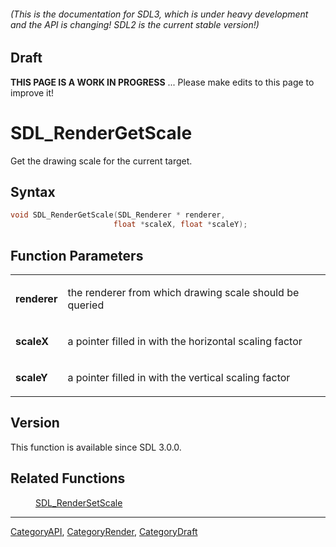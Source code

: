 ====== (This is the documentation for SDL3, which is under heavy development and the API is changing! SDL2 is the current stable version!) ======

== Draft ==

'''THIS PAGE IS A WORK IN PROGRESS''' ... Please make edits to this page to improve it!



<!-- #*^*^*^*^*See https://wiki.libsdl.org/SGFunctions for details on editing this page*^*^*^*^* -->
= SDL_RenderGetScale =

Get the drawing scale for the current target.

== Syntax ==

<syntaxhighlight lang='c'>
void SDL_RenderGetScale(SDL_Renderer * renderer,
                       float *scaleX, float *scaleY);
</syntaxhighlight>

== Function Parameters ==

{|
|'''renderer'''
|the renderer from which drawing scale should be queried
|-
|'''scaleX'''
|a pointer filled in with the horizontal scaling factor
|-
|'''scaleY'''
|a pointer filled in with the vertical scaling factor
|}

== Version ==

This function is available since SDL 3.0.0.

== Related Functions ==

:[[SDL_RenderSetScale]]

----
[[CategoryAPI]], [[CategoryRender]], [[CategoryDraft]]
<!-- #See the Style Guide for instructions on editing the footer. -->


